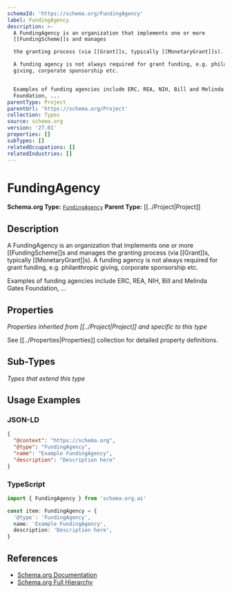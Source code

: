 ```yaml
---
schemaId: 'https://schema.org/FundingAgency'
label: FundingAgency
description: >-
  A FundingAgency is an organization that implements one or more
  [[FundingScheme]]s and manages

  the granting process (via [[Grant]]s, typically [[MonetaryGrant]]s).

  A funding agency is not always required for grant funding, e.g. philanthropic
  giving, corporate sponsorship etc.


  Examples of funding agencies include ERC, REA, NIH, Bill and Melinda Gates
  Foundation, ...
parentType: Project
parentUrl: 'https://schema.org/Project'
collection: Types
source: schema.org
version: '27.01'
properties: []
subTypes: []
relatedOccupations: []
relatedIndustries: []
---
```

# FundingAgency

**Schema.org Type:** [`FundingAgency`](https://schema.org/FundingAgency)
**Parent Type:** [[../Project|Project]]

## Description

A FundingAgency is an organization that implements one or more [[FundingScheme]]s and manages
the granting process (via [[Grant]]s, typically [[MonetaryGrant]]s).
A funding agency is not always required for grant funding, e.g. philanthropic giving, corporate sponsorship etc.

Examples of funding agencies include ERC, REA, NIH, Bill and Melinda Gates Foundation, ...

## Properties

*Properties inherited from [[../Project|Project]] and specific to this type*

See [[../Properties|Properties]] collection for detailed property definitions.

## Sub-Types

*Types that extend this type*

## Usage Examples

### JSON-LD

```json
{
  "@context": "https://schema.org",
  "@type": "FundingAgency",
  "name": "Example FundingAgency",
  "description": "Description here"
}
```

### TypeScript

```typescript
import { FundingAgency } from 'schema.org.ai'

const item: FundingAgency = {
  '@type': 'FundingAgency',
  name: 'Example FundingAgency',
  description: 'Description here',
}
```

## References

- [Schema.org Documentation](https://schema.org/FundingAgency)
- [Schema.org Full Hierarchy](https://schema.org/docs/full.html)

